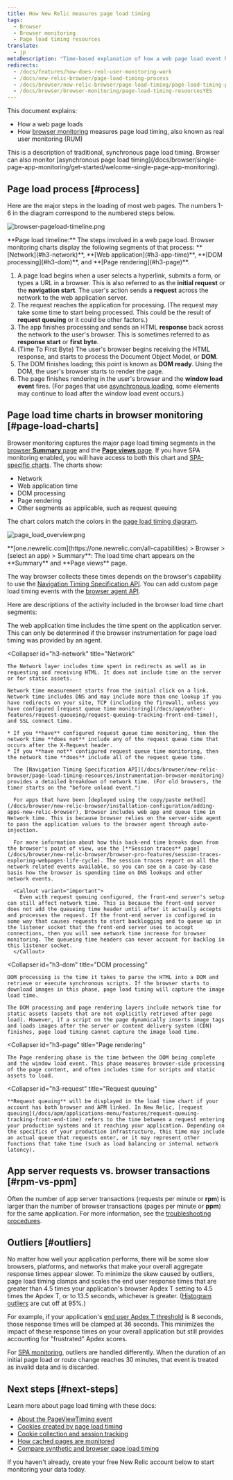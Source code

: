 ```yaml
---
title: How New Relic measures page load timing
tags:
  - Browser
  - Browser monitoring
  - Page load timing resources
translate:
  - jp
metaDescription: "Time-based explanation of how a web page load event happens and how that corresponds to browser's page load timing measurements."
redirects:
  - /docs/features/how-does-real-user-monitoring-work
  - /docs/new-relic-browser/page-load-timing-process
  - /docs/browser/new-relic-browser/page-load-timing/page-load-timing-process
  - /docs/browser/browser-monitoring/page-load-timing-resourcesYES
---
```




This document explains:

* How a web page loads
* How [browser monitoring](/docs/browser/new-relic-browser/getting-started/new-relic-browser) measures page load timing, also known as real user monitoring (RUM)

<Callout variant="tip">
  This is a description of traditional, synchronous page load timing. Browser can also monitor [asynchronous page load timing](/docs/browser/single-page-app-monitoring/get-started/welcome-single-page-app-monitoring).
</Callout>

## Page load process [#process]

Here are the major steps in the loading of most web pages. The numbers 1-6 in the diagram correspond to the numbered steps below.

<img
  title="browser-pageload-timeline.png"
  alt="browser-pageload-timeline.png"
  src={browserPageLoadTimeline}
/>

<figcaption>
  **Page load timeline:** The steps involved in a web page load. Browser monitoring charts display the following segments of that process: **[Network](#h3-network)**, **[Web application](#h3-app-time)**, **[DOM processing](#h3-dom)**, and **[Page rendering](#h3-page)**.
</figcaption>

1. A page load begins when a user selects a hyperlink, submits a form, or types a URL in a browser. This is also referred to as the **initial request** or the **navigation start**. The user's action sends a **request** across the network to the web application server.
2. The request reaches the application for processing. (The request may take some time to start being processed. This could be the result of **request queuing** or it could be other factors.)
3. The app finishes processing and sends an HTML **response** back across the network to the user's browser. This is sometimes referred to as **response start** or **first byte**.
4. (Time To First Byte) The user's browser begins receiving the HTML response, and starts to process the Document Object Model, or **DOM**.
5. The DOM finishes loading; this point is known as **DOM ready**. Using the DOM, the user's browser starts to render the page.
6. The page finishes rendering in the user's browser and the **window load event** fires. (For pages that use [asynchronous loading](/docs/browser/single-page-app-monitoring/get-started/welcome-single-page-app-monitoring), some elements may continue to load after the window load event occurs.)

## Page load time charts in browser monitoring [#page-load-charts]

Browser monitoring captures the major page load timing segments in the [browser **Summary** page](/docs/browser/new-relic-browser/getting-started/browser-overview-website-performance-glance) and the [**Page views** page](/docs/browser/new-relic-browser/additional-standard-features/page-views-understanding-your-sites-popularity). If you have SPA monitoring enabled, you will have access to both this chart and [SPA-specific charts](/docs/browser/single-page-app-monitoring/use-spa-data/view-spa-data-new-relic-browser). The charts show:

* Network
* Web application time
* DOM processing
* Page rendering
* Other segments as applicable, such as request queuing

The chart colors match the colors in the [page load timing diagram](#process).

<img
  title="page_load_overview.png"
  alt="page_load_overview.png"
  src={browserPageLoadChart}
/>

<figcaption>
  **[one.newrelic.com](https://one.newrelic.com/all-capabilities) > Browser > (select an app) > Summary**: The load time chart appears on the **Summary** and **Page views** page.
</figcaption>

The way browser collects these times depends on the browser's capability to use the [Navigation Timing Specification API](/docs/browser/new-relic-browser/page-load-timing-resources/instrumentation-browser-monitoring). You can add custom page load timing events with the [browser agent API](/docs/browser/new-relic-browser/browser-agent-apis/reporting-data-events-browser-agent-api).

Here are descriptions of the activity included in the browser load time chart segments:

<CollapserGroup>
  <Collapser
    id="h3-app-time"
    title="Web application"
  >
    The web application time includes the time spent on the application server. This can only be determined if the browser instrumentation for page load timing was provided by an <InlinePopup type="apm" /> agent.
  </Collapser>

  <Collapser
    id="h3-network"
    title="Network"
  >
    The Network layer includes time spent in redirects as well as in requesting and receiving HTML. It does not include time on the server or for static assets.

    Network time measurement starts from the initial click on a link. Network time includes DNS and may include more than one lookup if you have redirects on your site, TCP (including the firewall, unless you have configured [request queue time monitoring](/docs/apm/other-features/request-queueing/request-queuing-tracking-front-end-time)), and SSL connect time.

    * If you **have** configured request queue time monitoring, then the network time **does not** include any of the request queue time that occurs after the X-Request header.
    * If you **have not** configured request queue time monitoring, then the network time **does** include all of the request queue time.

      The [Navigation Timing Specification API](/docs/browser/new-relic-browser/page-load-timing-resources/instrumentation-browser-monitoring) provides a detailed breakdown of network time. (For old browsers, the timer starts on the "before unload event.")

      For apps that have been [deployed using the copy/paste method](/docs/browser/new-relic-browser/installation-configuration/adding-apps-new-relic-browser), Browser includes web app and queue time in Network time. This is because browser relies on the server-side agent to pass the application values to the browser agent through auto-injection.

      For more information about how this back-end time breaks down from the browser's point of view, use the [**Session traces** page](/docs/browser/new-relic-browser/browser-pro-features/session-traces-exploring-webpages-life-cycle). The session traces report on all the network related events available, so you can see on a case-by-case basis how the browser is spending time on DNS lookups and other network events.

      <Callout variant="important">
        Even with request queuing configured, the front-end server's setup can still affect network time. This is because the front-end server does not add the queueing time header until after it actually accepts and processes the request. If the front-end server is configured in some way that causes requests to start backlogging and to queue up in the listener socket that the front-end server uses to accept connections, then you will see network time increase for browser monitoring. The queueing time headers can never account for backlog in this listener socket.
      </Callout>
  </Collapser>

  <Collapser
    id="h3-dom"
    title="DOM processing"
  >
    DOM processing is the time it takes to parse the HTML into a DOM and retrieve or execute synchronous scripts. If the browser starts to download images in this phase, page load timing will capture the image load time.

    The DOM processing and page rendering layers include network time for static assets (assets that are not explicitly retrieved after page load). However, if a script on the page dynamically inserts image tags and loads images after the server or content delivery system (CDN) finishes, page load timing cannot capture the image load time.
  </Collapser>

  <Collapser
    id="h3-page"
    title="Page rendering"
  >
    The Page rendering phase is the time between the DOM being complete and the window load event. This phase measures browser-side processing of the page content, and often includes time for scripts and static assets to load.
  </Collapser>

  <Collapser
    id="h3-request"
    title="Request queuing"
  >
    **Request queuing** will be displayed in the load time chart if your account has both browser and APM linked. In New Relic, [request queuing](/docs/apm/applications-menu/features/request-queuing-tracking-front-end-time) refers to the time between a request entering your production systems and it reaching your application. Depending on the specifics of your production infrastructure, this time may include an actual queue that requests enter, or it may represent other functions that take time (such as load balancing or internal network latency).
  </Collapser>
</CollapserGroup>

## App server requests vs. browser transactions [#rpm-vs-ppm]

Often the number of app server transactions (requests per minute or **rpm**) is larger than the number of browser transactions (pages per minute or **ppm**) for the same application. For more information, see the [troubleshooting procedures](/docs/browser/new-relic-browser/troubleshooting/app-server-requests-greatly-outnumber-browser-transactions).

## Outliers [#outliers]

No matter how well your application performs, there will be some slow browsers, platforms, and networks that make your overall aggregate response times appear slower. To minimize the skew caused by outliers, page load timing clamps and scales the end user response times that are greater than 4.5 times your application's browser Apdex T setting to 4.5 times the Apdex T, or to 13.5 seconds, whichever is greater. ([Histogram outliers](/docs/data-analysis/user-interface-functions/histograms-viewing-data-distribution#outliers) are cut off at 95%.)

For example, if your application's [end user Apdex T threshold](/docs/browser/new-relic-browser/installation-configuration/browser-settings-ui-options-browser-monitoring#apdex) is 8 seconds, those response times will be clamped at 36 seconds. This minimizes the impact of these response times on your overall application but still provides accounting for "frustrated" Apdex scores.

For [SPA monitoring](/docs/browser/single-page-app-monitoring/get-started/welcome-single-page-app-monitoring), outliers are handled differently. When the duration of an initial page load or route change reaches 30 minutes, that event is treated as invalid data and is discarded.

## Next steps [#next-steps] 

Learn more about page load timing with these docs:

* [About the PageViewTiming event](/docs/browser/new-relic-browser/page-load-timing-resources/pageviewtiming-async-or-dynamic-page-details)
* [Cookies created by page load timing](/docs/browser/browser-monitoring/page-load-timing-resources/new-relic-cookies-used-browser)
* [Cookie collection and session tracking](/docs/browser/browser-monitoring/page-load-timing-resources/cookie-collection-session-tracking)
* [How cached pages are monitored](/docs/browser/new-relic-browser/page-load-timing-resources/cached-pages)
* [Compare synthetic and browser page load timing](/docs/browser/new-relic-browser/page-load-timing-resources/compare-page-load-performance-browser-synthetics)

If you haven't already, create your free New Relic account below to start monitoring your data today.

<InlineSignup/>